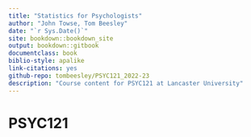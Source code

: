```yaml
---
title: "Statistics for Psychologists"
author: "John Towse, Tom Beesley"
date: "`r Sys.Date()`"
site: bookdown::bookdown_site
output: bookdown::gitbook
documentclass: book
biblio-style: apalike
link-citations: yes
github-repo: tombeesley/PSYC121_2022-23
description: "Course content for PSYC121 at Lancaster University"
---
```


# PSYC121